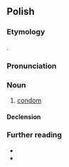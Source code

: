==Polish==
{{wp|lang=pl}}

===Etymology===
{{bor+|pl|fr|préservatif}}.

===Pronunciation===
{{pl-p|a=LL-Q809 (pol)-Poemat-prezerwatywa.wav}}

===Noun===
{{pl-noun|f}}

# [[condom]]
#: {{syn|pl|kondom|guma|gumka}}

====Declension====
{{pl-decl-noun-f}}

===Further reading===
* {{R:pl:WSJP}}
* {{R:pl:PWN}}

{{C|pl|Sex}}